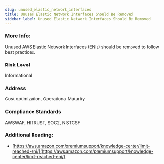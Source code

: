 ```yaml
---
slug: unused_elastic_network_interfaces
title: Unused Elastic Network Interfaces Should Be Removed
sidebar_label: Unused Elastic Network Interfaces Should Be Removed
---
```


### More Info:

Unused AWS Elastic Network Interfaces (ENIs) should be removed to follow best practices.

### Risk Level

Informational

### Address

Cost optimization, Operational Maturity

### Compliance Standards

AWSWAF, HITRUST, SOC2, NISTCSF


### Additional Reading:

- [https://aws.amazon.com/premiumsupport/knowledge-center/limit-reached-eni/](https://aws.amazon.com/premiumsupport/knowledge-center/limit-reached-eni/) 

